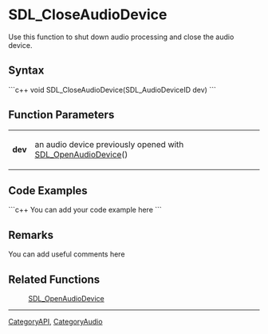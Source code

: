 <!-- pragma section-numbers off -->
<!-- pragma disable-camelcase -->

= SDL_CloseAudioDevice =
Use this function to shut down audio processing and close the audio device.


== Syntax ==
```c++
void SDL_CloseAudioDevice(SDL_AudioDeviceID dev)
```

== Function Parameters ==
{|
|'''dev'''
|an audio device previously opened with [[SDL_OpenAudioDevice]]()
|}

== Code Examples ==
```c++
You can add your code example here
```

== Remarks ==
You can add useful comments here

== Related Functions ==
:[[SDL_OpenAudioDevice]]

----
[[CategoryAPI]], [[CategoryAudio]]

